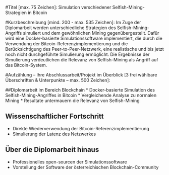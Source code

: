 #Titel [max. 75 Zeichen]:
Simulation verschiedener Selfish-Mining-Strategien in Bitcoin

#Kurzbeschreibung [mind. 200 - max. 535 Zeichen]:
Im Zuge der Diplomarbeit werden unterschiedliche Strategien des Selfish-Mining-Angriffs simuliert und dem gewöhnlichen Mining gegenübergestellt.
Dafür wird eine Docker-basierte Simulationssoftware implementiert, die durch die Verwendung der Bitcoin-Referenzimplementierung und die Berücksichtigung des Peer-to-Peer-Netzwerk, eine realistische und bis jetzt noch nicht durchgeführte Simulierung ermöglicht.
Die Ergebnisse der Simulierung verdeutlichen die Relevanz von Selfish-Mining als Angriff auf das Bitcoin-System. 

#Aufzählung – Ihre Abschlussarbeit/Projekt im Überblick [3 frei wählbare Überschriften & Unterpunkte – max. 500 Zeichen]:

##Diplomarbeit im Bereich Blockchain
* Docker-basierte Simulation des Selfish-Mining-Angriffes in Bitcoin
* Vergleichende Analyse zu normalen Mining
* Resultate untermauern die Relevanz von Selfish-Mining

## Wissenschaftlicher Fortschritt
* Direkte Wiederverwendung der Bitcoin-Referenzimplementierung
* Simulierung der Latenz des Netzwerkes

## Über die Diplomarbeit hinaus
* Professionelles open-sourcen der Simulationssoftware
* Vorstellung der Software der österreichischen Blockchain-Community

